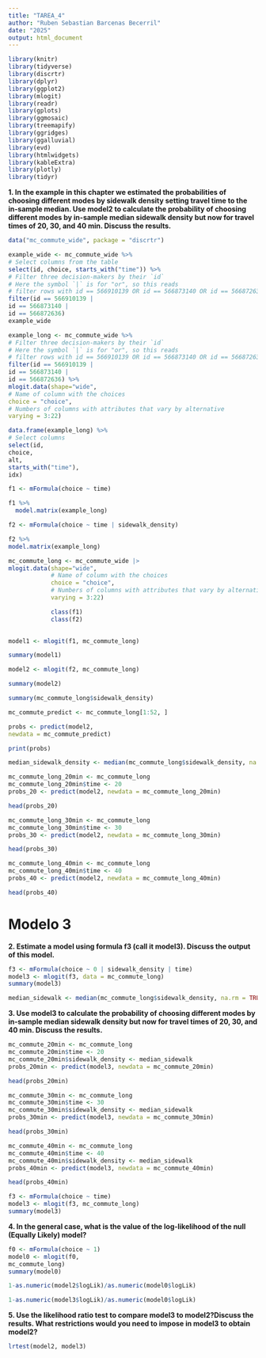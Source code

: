 ---
title: "TAREA_4"
author: "Ruben Sebastian Barcenas Becerril"
date: "2025"
output: html_document
---

```{r}
library(knitr)
library(tidyverse)
library(discrtr)
library(dplyr)
library(ggplot2)
library(mlogit)
library(readr)
library(gplots)
library(ggmosaic)
library(treemapify)
library(ggridges)
library(ggalluvial)
library(evd)
library(htmlwidgets) 
library(kableExtra)
library(plotly)
library(tidyr)
```

**1. In the example in this chapter we estimated the probabilities of choosing different modes by sidewalk density setting travel time to the in-sample median. Use model2 to calculate the probability of choosing different modes by in-sample median sidewalk density but now for travel times of 20, 30, and 40 min. Discuss the results.**


```{r}
data("mc_commute_wide", package = "discrtr")
```

```{r}
example_wide <- mc_commute_wide %>%
# Select columns from the table
select(id, choice, starts_with("time")) %>%
# Filter three decision-makers by their `id`
# Here the symbol `|` is for "or", so this reads
# filter rows with id == 566910139 OR id == 566873140 OR id == 566872636
filter(id == 566910139 |
id == 566873140 |
id == 566872636)
example_wide
```


```{r}
example_long <- mc_commute_wide %>%
# Filter three decision-makers by their `id`
# Here the symbol `|` is for "or", so this reads
# filter rows with id == 566910139 OR id == 566873140 OR id == 566872636
filter(id == 566910139 |
id == 566873140 |
id == 566872636) %>%
mlogit.data(shape="wide",
# Name of column with the choices
choice = "choice",
# Numbers of columns with attributes that vary by alternative
varying = 3:22)
```



```{r}
data.frame(example_long) %>%
# Select columns
select(id,
choice,
alt,
starts_with("time"),
idx)
```


```{r}
f1 <- mFormula(choice ~ time)

f1 %>%
  model.matrix(example_long)
```


```{r}
f2 <- mFormula(choice ~ time | sidewalk_density)

f2 %>%
model.matrix(example_long)
```

```{r}
mc_commute_long <- mc_commute_wide |>
mlogit.data(shape="wide",
            # Name of column with the choices
            choice = "choice",
            # Numbers of columns with attributes that vary by alternative
            varying = 3:22)

            class(f1)
            class(f2)
        
```



```{r}
model1 <- mlogit(f1, mc_commute_long)

summary(model1)
```


```{r}
model2 <- mlogit(f2, mc_commute_long)

summary(model2)
```


```{r}
summary(mc_commute_long$sidewalk_density)
```

```{r}
mc_commute_predict <- mc_commute_long[1:52, ]
```


```{r}
probs <- predict(model2,
newdata = mc_commute_predict)

print(probs)
```

```{r}
median_sidewalk_density <- median(mc_commute_long$sidewalk_density, na.rm = TRUE)
```


```{r}
mc_commute_long_20min <- mc_commute_long
mc_commute_long_20min$time <- 20
probs_20 <- predict(model2, newdata = mc_commute_long_20min)

head(probs_20)
```


```{r}
mc_commute_long_30min <- mc_commute_long
mc_commute_long_30min$time <- 30
probs_30 <- predict(model2, newdata = mc_commute_long_30min)

head(probs_30)
```


```{r}
mc_commute_long_40min <- mc_commute_long
mc_commute_long_40min$time <- 40
probs_40 <- predict(model2, newdata = mc_commute_long_40min)

head(probs_40)
```


# Modelo 3

**2. Estimate a model using formula f3 (call it model3). Discuss the output of this model.**



```{r}
f3 <- mFormula(choice ~ 0 | sidewalk_density | time)
model3 <- mlogit(f3, data = mc_commute_long)
summary(model3)
```

```{r}
median_sidewalk <- median(mc_commute_long$sidewalk_density, na.rm = TRUE)
```

**3. Use model3 to calculate the probability of choosing different modes by in-sample median sidewalk density but now for travel times of 20, 30, and 40 min. Discuss the results.**


```{r}
mc_commute_20min <- mc_commute_long
mc_commute_20min$time <- 20
mc_commute_20min$sidewalk_density <- median_sidewalk
probs_20min <- predict(model3, newdata = mc_commute_20min)

head(probs_20min)
```

```{r}
mc_commute_30min <- mc_commute_long
mc_commute_30min$time <- 30
mc_commute_30min$sidewalk_density <- median_sidewalk
probs_30min <- predict(model3, newdata = mc_commute_30min)

head(probs_30min)
```


```{r}
mc_commute_40min <- mc_commute_long
mc_commute_40min$time <- 40
mc_commute_40min$sidewalk_density <- median_sidewalk
probs_40min <- predict(model3, newdata = mc_commute_40min)

head(probs_40min)
```


```{r}
f3 <- mFormula(choice ~ time)
model3 <- mlogit(f3, mc_commute_long)
summary(model3)
```


**4. In the general case, what is the value of the log-likelihood of the null (Equally Likely) model?**


```{r}
f0 <- mFormula(choice ~ 1)
model0 <- mlogit(f0,
mc_commute_long)
summary(model0)
```

```{r}
1-as.numeric(model2$logLik)/as.numeric(model0$logLik)
```

```{r}
1-as.numeric(model3$logLik)/as.numeric(model0$logLik)
```

**5. Use the likelihood ratio test to compare model3 to model2?Discuss the results. What restrictions would you need to impose in model3 to obtain model2?**

```{r}
lrtest(model2, model3)
```

